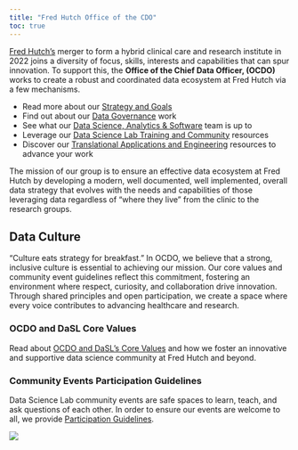 ```yaml
---
title: "Fred Hutch Office of the CDO"
toc: true
---
```




[Fred Hutch's](https://www.fredhutch.org/en.html) merger to form a hybrid clinical care and research institute in 2022 joins a diversity of focus, skills, interests and capabilities that can spur innovation. To support this, the **Office of the Chief Data Officer, (OCDO)** works to create a robust and coordinated data ecosystem at Fred Hutch via a few mechanisms.  

- Read more about our [Strategy and Goals](strategy.qmd)
- Find out about our [Data Governance](gov.qmd) work
- See what our [Data Science, Analytics & Software](dss.qmd) team is up to
- Leverage our [Data Science Lab Training and Community](training.qmd) resources
- Discover our [Translational Applications and Engineering](tools.qmd) resources to advance your work

::: {.callout-note appearance="minimal"}

The mission of our group is to ensure an effective data ecosystem at Fred Hutch by developing a modern, well documented, well implemented, overall data strategy that evolves with the needs and capabilities of those leveraging data regardless of “where they live” from the clinic to the research groups.
:::


## Data Culture

“Culture eats strategy for breakfast.” In OCDO, we believe that a strong, inclusive culture is essential to achieving our mission. Our core values and community event guidelines reflect this commitment, fostering an environment where respect, curiosity, and collaboration drive innovation. Through shared principles and open participation, we create a space where every voice contributes to advancing healthcare and research.

### OCDO and DaSL Core Values
Read about [OCDO and DaSL's Core Values](pages/values.qmd) and how we foster an innovative and supportive data science community at Fred Hutch and beyond.

### Community Events Participation Guidelines
Data Science Lab community events are safe spaces to learn, teach, and ask questions of each other. In order to ensure our events are welcome to all, we provide [Participation Guidelines](pages/participation.qmd).

![](img/dasl-eco-fade-web.png)


